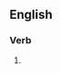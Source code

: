 ==English==

===Verb===
{{head|en|present participle}}

# {{present participle of|intellectualize|lang=en|nocat=1}}
